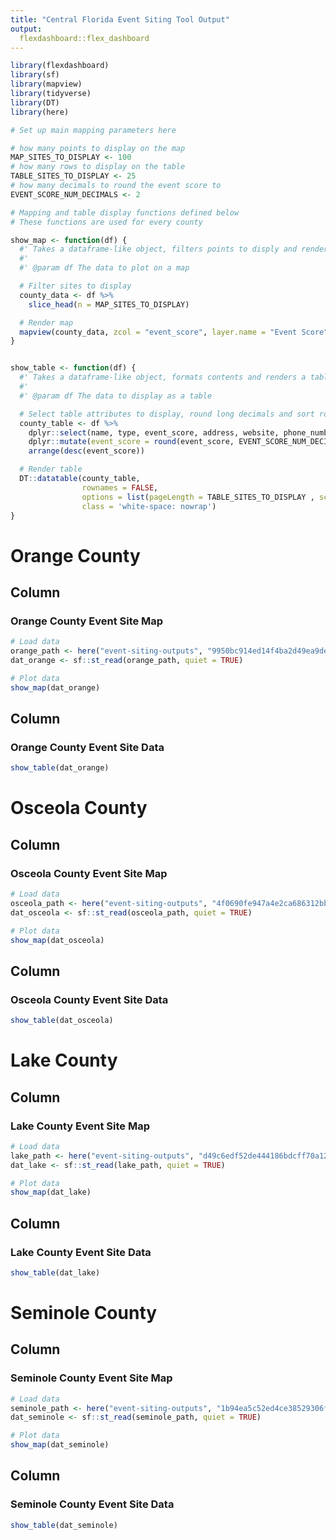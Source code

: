 ```yaml
---
title: "Central Florida Event Siting Tool Output"
output:
  flexdashboard::flex_dashboard
---
```


```r
library(flexdashboard)
library(sf)
library(mapview)
library(tidyverse)
library(DT)
library(here)
```

```r
# Set up main mapping parameters here

# how many points to display on the map
MAP_SITES_TO_DISPLAY <- 100
# how many rows to display on the table
TABLE_SITES_TO_DISPLAY <- 25
# how many decimals to round the event score to
EVENT_SCORE_NUM_DECIMALS <- 2
```

```r
# Mapping and table display functions defined below
# These functions are used for every county

show_map <- function(df) {
  #' Takes a dataframe-like object, filters points to disply and renders a map
  #'
  #' @param df The data to plot on a map

  # Filter sites to display
  county_data <- df %>%
    slice_head(n = MAP_SITES_TO_DISPLAY)

  # Render map
  mapview(county_data, zcol = "event_score", layer.name = "Event Score")
}


show_table <- function(df) {
  #' Takes a dataframe-like object, formats contents and renders a table
  #'
  #' @param df The data to display as a table

  # Select table attributes to display, round long decimals and sort rows
  county_table <- df %>%
    dplyr::select(name, type, event_score, address, website, phone_number) %>%
    dplyr::mutate(event_score = round(event_score, EVENT_SCORE_NUM_DECIMALS)) %>%
    arrange(desc(event_score))

  # Render table
  DT::datatable(county_table,
                rownames = FALSE,
                options = list(pageLength = TABLE_SITES_TO_DISPLAY , scrollX = TRUE),
                class = 'white-space: nowrap')
}
```


Orange County
=====================================

Column {data-width=500}
-------------------------------------

### Orange County Event Site Map

```r
# Load data
orange_path <- here("event-siting-outputs", "9950bc914ed14f4ba2d49ea9de66b7ca-Orange County", "potential_event_sites.geojson")
dat_orange <- sf::st_read(orange_path, quiet = TRUE)

# Plot data
show_map(dat_orange)
```

Column {data-width=500}
-------------------------------------

### Orange County Event Site Data

```r
show_table(dat_orange)
```


Osceola County
=====================================

Column {data-width=500}
-------------------------------------

### Osceola County Event Site Map

```r
# Load data
osceola_path <- here("event-siting-outputs", "4f0690fe947a4e2ca686312bbb295655-Osceola County", "potential_event_sites.geojson")
dat_osceola <- sf::st_read(osceola_path, quiet = TRUE)

# Plot data
show_map(dat_osceola)
```

Column {data-width=500}
-------------------------------------

### Osceola County Event Site Data

```r
show_table(dat_osceola)
```


Lake County
=====================================

Column {data-width=500}
-------------------------------------

### Lake County Event Site Map

```r
# Load data
lake_path <- here("event-siting-outputs", "d49c6edf52de444186bdcff70a123fb6-Lake County", "potential_event_sites.geojson")
dat_lake <- sf::st_read(lake_path, quiet = TRUE)

# Plot data
show_map(dat_lake)
```

Column {data-width=500}
-------------------------------------

### Lake County Event Site Data

```r
show_table(dat_lake)
```


Seminole County
=====================================

Column {data-width=500}
-------------------------------------

### Seminole County Event Site Map

```r
# Load data
seminole_path <- here("event-siting-outputs", "1b94ea5c52ed4ce38529306f3706cead-Seminole County", "potential_event_sites.geojson")
dat_seminole <- sf::st_read(seminole_path, quiet = TRUE)

# Plot data
show_map(dat_seminole)
```

Column {data-width=500}
-------------------------------------

### Seminole County Event Site Data

```r
show_table(dat_seminole)
```
